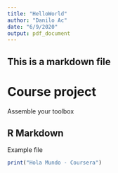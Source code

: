 ```yaml
---
title: "HelloWorld"
author: "Danilo Ac"
date: "6/9/2020"
output: pdf_document
---
```


## This is a markdown file

# Course project   
Assemble your toolbox

## R Markdown 

Example file

```r
print("Hola Mundo - Coursera")
```

